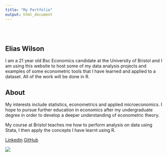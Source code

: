 ```yaml
---
title: "My Portfolio"
output: html_document
---
```


<style type="text/css">
.title {
  display: none;
}

#getting-started img {
  margin-right: 10px;
}

</style>

<div class="row" style="padding-top: 30px;">
<div class="col-sm-6">

# **Elias Wilson**

I am a 21 year old Bsc Economics candidate at the University of Bristol and I am using this website to host some of my data analysis projects and examples of some econometric tools that I have learned and applied to a dataset. All of the work will be done in R.

## About

My interests include statistics, econometrics and applied microeconomics. I hope to pursue further education in economics after my undergraduate degree in order to develop a deeper understanding of econometric theory. 

My course at Bristol teaches me how to perform analysis on data using Stata, I then apply the concepts I have learnt using R. 

[Linkedin](https://www.linkedin.com/in/elias-wilson-324685189/) [GitHub](https://github.com/e-jw)


</div>
<div class="col-sm-6">

![](images/world.png)


</a>
</div>
